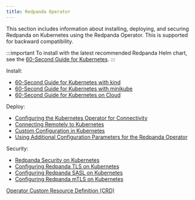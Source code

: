```yaml
---
title: Redpanda Operator
---
```


<head>
  <meta name="title" content="Redpanda Operator | Redpanda Docs" />
  <meta name="description" content="Redpanda Operator reference topics" />
</head>

This section includes information about installing, deploying, and securing Redpanda on Kubernetes using the Redpanda Operator. This is supported for backward compatibility. 

:::important
To install with the latest recommended Redpanda Helm chart, see the [60-Second Guide for Kubernetes](../../quickstart/kubernetes-qs-dev).
:::

Install:
- [60-Second Guide for Kubernetes with kind](../redpanda-operator/kubernetes-qs-local-access)
- [60-Second Guide for Kubernetes with minikube](../redpanda-operator/kubernetes-qs-minikube)
- [60-Second Guide for Kubernetes on Cloud](../redpanda-operator/kubernetes-qs-cloud)

Deploy:
- [Configuring the Kubernetes Operator for Connectivity](../redpanda-operator/kubernetes-connectivity)
- [Connecting Remotely to Kubernetes](../redpanda-operator/kubernetes-external-connect)
- [Custom Configuration in Kubernetes](../redpanda-operator/kubernetes-additional-config)
- [Using Additional Configuration Parameters for the Redpanda Operator](../redpanda-operator/arbitrary-configuration)

Security:
- [Redpanda Security on Kubernetes](../redpanda-operator/security-kubernetes)
- [Configuring Redpanda TLS on Kubernetes](../redpanda-operator/tls-kubernetes)
- [Configuring Redpanda SASL on Kubernetes](../redpanda-operator/kubernetes-sasl)
- [Configuring Redpanda mTLS on Kubernetes](../redpanda-operator/kubernetes-mtls)

[Operator Custom Resource Definition (CRD)](https://doc.crds.dev/github.com/vectorizedio/redpanda)

